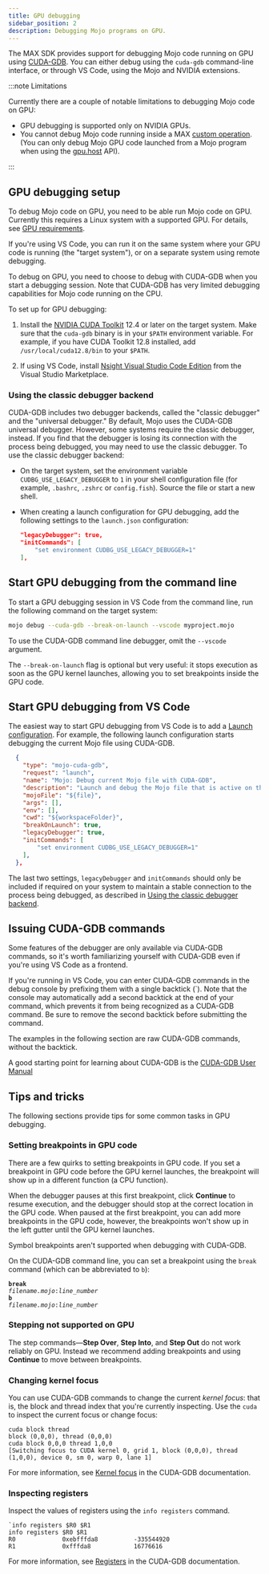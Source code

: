 ```yaml
---
title: GPU debugging
sidebar_position: 2
description: Debugging Mojo programs on GPU.
---
```


The MAX SDK provides support for debugging Mojo code running on GPU using
[CUDA-GDB](https://docs.nvidia.com/cuda/cuda-gdb/index.html#). You can either
debug using the `cuda-gdb` command-line interface, or through VS Code, using the
Mojo and NVIDIA extensions.

:::note Limitations

Currently there are a couple of notable limitations to debugging Mojo code on
GPU:

- GPU debugging is supported only on NVIDIA GPUs.
- You cannot debug Mojo code running inside a MAX
  [custom operation](/max/custom-ops/). (You can only debug Mojo GPU code
  launched from a Mojo program when using the
  [gpu.host](/mojo/stdlib/gpu/host/) API).

:::

## GPU debugging setup

To debug Mojo code on GPU, you need to be able run Mojo code on GPU. Currently
this requires a Linux system with a supported GPU. For details, see
[GPU requirements](/max/faq/#gpu-requirements).

If you're using VS Code, you can run it on the same system where your GPU code
is running (the "target system"), or on a separate system using remote
debugging.

To debug on GPU, you need to choose to debug with CUDA-GDB when you start a
debugging session. Note that CUDA-GDB has very limited debugging capabilities
for Mojo code running on the CPU.

To set up for GPU debugging:

1. Install the [NVIDIA CUDA Toolkit](https://developer.nvidia.com/cuda-toolkit)
   12.4 or later on the target system. Make sure that the `cuda-gdb`
   binary is in your `$PATH` environment variable. For example, if you have CUDA
   Toolkit 12.8 installed, add `/usr/local/cuda12.8/bin` to your `$PATH`.

2. If using VS Code, install
   [Nsight Visual Studio Code Edition](https://marketplace.visualstudio.com/items?itemName=nvidia.nsight-vscode-edition)
   from the Visual Studio Marketplace.

### Using the classic debugger backend

CUDA-GDB includes two debugger backends, called the "classic debugger" and
the "universal debugger." By default, Mojo uses the CUDA-GDB universal debugger.
However, some systems require the classic debugger, instead. If you find that the
debugger is losing its connection with the process being debugged, you may need
to use the classic debugger. To use the classic debugger backend:

- On the target system, set the environment variable
  `CUDBG_USE_LEGACY_DEBUGGER` to `1` in your shell configuration file (for
  example, `.bashrc`, `.zshrc` or `config.fish`). Source the file or start a
  new shell.

- When creating a launch configuration for GPU debugging, add the following
  settings to the `launch.json` configuration:

  ```json
  "legacyDebugger": true,
  "initCommands": [
      "set environment CUDBG_USE_LEGACY_DEBUGGER=1"
  ],
  ```

## Start GPU debugging from the command line

To start a GPU debugging session in VS Code from the command line, run the
following command on the target system:

```bash
mojo debug --cuda-gdb --break-on-launch --vscode myproject.mojo
```

To use the CUDA-GDB command line debugger, omit the `--vscode` argument.

The `--break-on-launch` flag is optional but very useful: it stops execution as
soon as the GPU kernel launches, allowing you to set breakpoints inside the GPU
code.

## Start GPU debugging from VS Code

The easiest way to start GPU debugging from VS Code is to add a
[Launch configuration](#launch-configurations). For example, the following
launch configuration starts debugging the current Mojo file using CUDA-GDB.

```json
  {
    "type": "mojo-cuda-gdb",
    "request": "launch",
    "name": "Mojo: Debug current Mojo file with CUDA-GDB",
    "description": "Launch and debug the Mojo file that is active on the editor when the debug session starts, using CUDA-GDB.",
    "mojoFile": "${file}",
    "args": [],
    "env": [],
    "cwd": "${workspaceFolder}",
    "breakOnLaunch": true,
    "legacyDebugger": true,
    "initCommands": [
        "set environment CUDBG_USE_LEGACY_DEBUGGER=1"
    ],
  },
```

The last two settings, `legacyDebugger` and `initCommands` should only be
included if required on your system to maintain a stable connection to the
process being debugged, as described in
[Using the classic debugger backend](#using-the-classic-debugger-backend).

## Issuing CUDA-GDB commands

Some features of the debugger are only available via CUDA-GDB commands, so it's
worth familiarizing yourself with CUDA-GDB even if you're using VS Code as a
frontend.

If you're running in VS Code, you can enter CUDA-GDB commands in the debug
console by prefixing them with a single backtick (`). Note that the console may
automatically add a second backtick at the end of your command, which prevents
it from being recognized as a CUDA-GDB command. Be sure to remove the second
backtick before submitting the command.

The examples in the following section are raw CUDA-GDB commands, without the
backtick.

A good starting point for learning about CUDA-GDB is the
[CUDA-GDB User Manual](https://docs.nvidia.com/cuda/cuda-gdb/index.html#)

## Tips and tricks

The following sections provide tips for some common tasks in GPU debugging.

### Setting breakpoints in GPU code

There are a few quirks to setting breakpoints in GPU code. If you set a
breakpoint in GPU code before the GPU kernel launches, the breakpoint will show
up in a different function (a CPU function).

When the debugger pauses at this first breakpoint, click **Continue** to resume
execution, and the debugger should stop at the correct location in the GPU code.
When paused at the first breakpoint, you can add more breakpoints in the GPU
code, however, the breakpoints won't show up in the left gutter until the GPU
kernel launches.

Symbol breakpoints aren't supported when debugging with CUDA-GDB.

On the CUDA-GDB command line, you can set a breakpoint using the `break`
command (which can be abbreviated to `b`):

<code><strong>break</strong> <var>filename.mojo</var>:<var>line_number</var></code><br/>
<code><strong>b</strong> <var>filename.mojo</var>:<var>line_number</var></code>

### Stepping not supported on GPU

The step commands—**Step Over**, **Step Into**, and **Step Out** do not work
reliably on GPU. Instead we recommend adding breakpoints and using **Continue**
to move between breakpoints.

### Changing kernel focus

You can use CUDA-GDB commands to change the current _kernel focus_: that is,
the block and thread index that you're currently inspecting. Use the `cuda`
to inspect the current focus or change focus:

```plaintext
cuda block thread
block (0,0,0), thread (0,0,0)
cuda block 0,0,0 thread 1,0,0
[Switching focus to CUDA kernel 0, grid 1, block (0,0,0), thread (1,0,0), device 0, sm 0, warp 0, lane 1]
```

For more information, see
[Kernel focus](https://docs.nvidia.com/cuda/cuda-gdb/index.html#kernel-focus) in
the CUDA-GDB documentation.

### Inspecting registers

Inspect the values of registers using the `info registers` command.

```plaintext
`info registers $R0 $R1
info registers $R0 $R1
R0             0xebfffda8          -335544920
R1             0xfffda8            16776616
```

For more information, see
[Registers](https://docs.nvidia.com/cuda/cuda-gdb/index.html#registers) in
the CUDA-GDB documentation.
